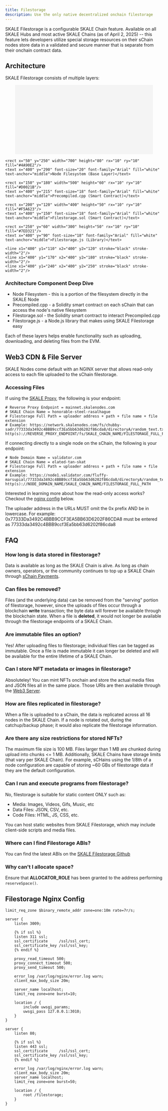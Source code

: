 ```yaml
---
title: Filestorage
description: Use the only native decentralized onchain filestorage
---
```



SKALE Filestorage is a configurable SKALE Chain feature. Available on all SKALE Hubs and most active SKALE Chains (as of April 2, 2025) -- this feature lets developers utilize special storage resources on their sChain nodes store data in a validated and secure manner that is separate from their onchain contract data.

## Architecture

SKALE Filestorage consists of multiple layers:

<svg width="800" height="350" viewBox="0 0 800 400" xmlns="http://www.w3.org/2000/svg">
    <rect width="800" height="400" fill="#f4f4f4"/>

    <rect x="50" y="250" width="700" height="80" rx="10" ry="10" fill="#4A90E2"/>
    <text x="400" y="290" font-size="20" font-family="Arial" fill="white" text-anchor="middle">Node Filesystem (Base Layer)</text>

    <rect x="150" y="180" width="500" height="60" rx="10" ry="10" fill="#D0021B"/>
    <text x="400" y="215" font-size="18" font-family="Arial" fill="white" text-anchor="middle">Precompiled.cpp (Smart Contract)</text>
    
    <rect x="200" y="120" width="400" height="50" rx="10" ry="10" fill="#F5A623"/>
    <text x="400" y="150" font-size="18" font-family="Arial" fill="white" text-anchor="middle">Filestorage.sol (Smart Contract)</text>
    
    <rect x="250" y="60" width="300" height="50" rx="10" ry="10" fill="#7ED321"/>
    <text x="400" y="90" font-size="18" font-family="Arial" fill="white" text-anchor="middle">Filestorage.js (Library)</text>
    
    <line x1="400" y1="110" x2="400" y2="120" stroke="black" stroke-width="2"/>
    <line x1="400" y1="170" x2="400" y2="180" stroke="black" stroke-width="2"/>
    <line x1="400" y1="240" x2="400" y2="250" stroke="black" stroke-width="2"/>
</svg>

### Architecture Component Deep Dive
- Node Filesystem - this is a portion of the filesystem directly in the SKALE Node
- Precompiled.cpp - a Solidity smart contract on each sChain that can access the node's native filesystem
- Filestorage.sol - the Solidity smart contract to interact Precompiled.cpp
- Filestorage.js - a Node.js library that makes using SKALE Filestorage easy

Each of these layers helps enable functionality such as uploading, downloading, and deleting files from the EVM.

## Web3 CDN & File Server

SKALE Nodes come default with an NGINX server that allows read-only access to each file uploaded to the sChain filestorage.

### Accessing Files

If using the [SKALE Proxy](/run-a-skale-chain/schain-rpcs), the following is your endpoint:

```shell
# Reverse Proxy Endpoint = mainnet.skalenodes.com
# SKALE Chain Name = honorable-steel-rasalhague
# Filestorage Full Path = uploader address + path + file name + file extension 
# Example: https://network.skalenodes.com/fs/chubby-sadr/77333da3492c4BBB9ccf3Ea5bb63d6202f86cda8/directoryA/random_text.txt
http(s)://REVERSE_PROXY_ENDPOINT/fs/SKALE_CHAIN_NAME/FILESTORAGE_FULL_PATH
```

If connecting directly to a single node on the sChain, the following is your endpoint:

```shell
# Node Domain Name = validator.com
# SKALE Chain Name = elated-tan-skat
# Filestorage Full Path = uploader address + path + file name + file extension 
# Example: https://node1.validator.com/fluffy-marsupial/77333da3492c4BBB9ccf3Ea5bb63d6202f86cda8/directoryA/random_text.txt
http(s)://NODE_DOMAIN_NAME/SKALE_CHAIN_NAME/FILESTORAGE_FULL_PATH
```

Interested in learning more about how the read-only access works? Checkout the [nginx config](#filestorage-nginx-config) below.

<Aside type="note">
The uploader address in the URLs MUST omit the 0x prefix AND be in lowercase.
For example: 0x77333Da3492C4BBB9CCF3EA5BB63D6202F86CDA8 must be entered as 77333da3492c4BBB9ccf3Ea5bb63d6202f86cda8
</Aside>

## FAQ

### How long is data stored in filestorage?

Data is available as long as the SKALE Chain is alive. As long as chain owners, operators, or the community
continues to top up a SKALE Chain through [sChain Payments](/how-skale-works/economic-model).

### Can files be removed?

Files (and the underlying data) can be removed from the "serving" portion of filestorage, however, since the uploads of files
occur through a blockchain **write** transaction; the byte data will forever be available through the blockchain state.
When a file is **deleted**, it would not longer be available through the filestorage endpoints of a SKALE Chain.

### Are immutable files an option?

Yes! After uploading files to filestorage; individual files can be tagged as immutable.
Once a file is made immutable it can longer be deleted and will be available for the entire lifetime of a SKALE Chain.

### Can I store NFT metadata or images in filestorage?

Absoluteley! You can mint NFTs onchain and store the actual media files and JSON files all in the same place.
Those URIs are then available through the [Web3 Server](#web_server).

### How are files replicated in filestorage?

When a file is uploaded to a sChain, the data is replicated across all 16 nodes in the SKALE Chain.
If a node is rotated out, during the catchup/backup phase; it would also replicate the filestorage information.

### Are there any size restrictions for stored NFTs?

The maximum file size is 100 MB. Files larger than 1 MB are chunked during upload into chunks \<\= 1 MB.
Additionally, SKALE Chains have storage limits (that vary per SKALE Chain). For example, sCHains using the 1/8th of a node configuration
are capable of storing \~60 GBs of filestorage data if they are the default configuration.

### Can I run and execute programs from filestorage?

No, filestorage is suitable for static content ONLY such as:
- Media: Images, Videos, Gifs, Music, etc
- Data Files: JSON, CSV, etc.
- Code Files: HTML, JS, CSS, etc.

You can host static websites from SKALE Filestorage, which may include client-side scripts and media files.

### Where can I find Filestorage ABIs?

You can find the latest ABIs on the [SKALE Filestorage Github](https://github.com/skalenetwork/filestorage/releases)

### Why can't I allocate space?

Ensure that **ALLOCATOR_ROLE** has been granted to the address performing `reserveSpace()`.

## Filestorage Nginx Config

```nginx
limit_req_zone $binary_remote_addr zone=one:10m rate=7r/s;

server {
    listen 3009;

    {% if ssl %}
    listen 311 ssl;
    ssl_certificate     /ssl/ssl_cert;
    ssl_certificate_key /ssl/ssl_key;
    {% endif %}

    proxy_read_timeout 500;
    proxy_connect_timeout 500;
    proxy_send_timeout 500;

    error_log /var/log/nginx/error.log warn;
    client_max_body_size 20m;

    server_name localhost;
    limit_req zone=one burst=10;

    location / {
        include uwsgi_params;
        uwsgi_pass 127.0.0.1:3010;
    }
}

server {
    listen 80;

    {% if ssl %}
    listen 443 ssl;
    ssl_certificate     /ssl/ssl_cert;
    ssl_certificate_key /ssl/ssl_key;
    {% endif %}

    error_log /var/log/nginx/error.log warn;
    client_max_body_size 20m;
    server_name localhost;
    limit_req zone=one burst=50;

    location / {
        root /filestorage;
    }
}
```